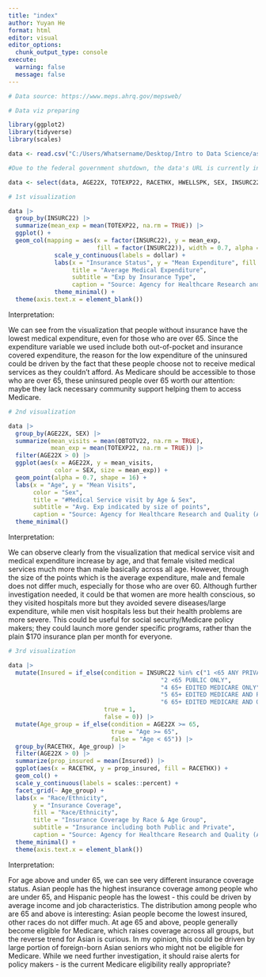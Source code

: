```yaml
---
title: "index"
author: Yuyan He
format: html
editor: visual
editor_options: 
  chunk_output_type: console
execute:
  warning: false
  message: false
---
```


```r
# Data source: https://www.meps.ahrq.gov/mepsweb/

# Data viz preparing

library(ggplot2)
library(tidyverse)
library(scales)

data <- read.csv("C:/Users/Whatsername/Desktop/Intro to Data Science/assignment04/MEPS2022.csv")

#Due to the federal government shutdown, the data's URL is currently inaccessible. So, we set up totally identical folder paths on our respective PCs to allow the code to load the same csv file. (Qingfeng Yu, Oct 5)

data <- select(data, AGE22X, TOTEXP22, RACETHX, HWELLSPK, SEX, INSURC22, OBTOTV22, ERTOT22)
```

```r
# 1st visualization

data |>
  group_by(INSURC22) |>
  summarize(mean_exp = mean(TOTEXP22, na.rm = TRUE)) |>
  ggplot() +
  geom_col(mapping = aes(x = factor(INSURC22), y = mean_exp, 
                         fill = factor(INSURC22)), width = 0.7, alpha = 0.8) +
             scale_y_continuous(labels = dollar) + 
             labs(x = "Insurance Status", y = "Mean Expenditure", fill = "Insurance", 
                  title = "Average Medical Expenditure", 
                  subtitle = "Exp by Insurance Type", 
                  caption = "Source: Agency for Healthcare Research and Quality (AHRQ), Medical Expenditure Panel Survey") + 
             theme_minimal() + 
  theme(axis.text.x = element_blank())

```

Interpretation:

We can see from the visualization that people without insurance have the lowest medical expenditure, even for those who are over 65. Since the expenditure variable we used include both out-of-pocket and insurance covered expenditure, the reason for the low expenditure of the uninsured could be driven by the fact that these people choose not to receive medical services as they couldn't afford. As Medicare should be accessible to those who are over 65, these uninsured people over 65 worth our attention: maybe they lack necessary community support helping them to access Medicare.

```r
# 2nd visualization

data |>
  group_by(AGE22X, SEX) |>
  summarize(mean_visits = mean(OBTOTV22, na.rm = TRUE), 
            mean_exp = mean(TOTEXP22, na.rm = TRUE)) |>
  filter(AGE22X > 0) |>
  ggplot(aes(x = AGE22X, y = mean_visits, 
             color = SEX, size = mean_exp)) +
  geom_point(alpha = 0.7, shape = 16) +
  labs(x = "Age", y = "Mean Visits", 
       color = "Sex", 
       title = "#Medical Service visit by Age & Sex", 
       subtitle = "Avg. Exp indicated by size of points", 
       caption = "Source: Agency for Healthcare Research and Quality (AHRQ), Medical Expenditure Panel Survey") + 
  theme_minimal()

```

Interpretation:

We can observe clearly from the visualization that medical service visit and medical expenditure increase by age, and that female visited medical services much more than male basically across all age. However, through the size of the points which is the average expenditure, male and female does not differ much, especially for those who are over 60. Although further investigation needed, it could be that women are more health conscious, so they visited hospitals more but they avoided severe diseases/large expenditure, while men visit hospitals less but their health problems are more severe. This could be useful for social security/Medicare policy makers; they could launch more gender specific programs, rather than the plain \$170 insurance plan per month for everyone.

```r
# 3rd visualization

data |>
  mutate(Insured = if_else(condition = INSURC22 %in% c("1 <65 ANY PRIVATE", 
                                           "2 <65 PUBLIC ONLY", 
                                           "4 65+ EDITED MEDICARE ONLY", 
                                           "5 65+ EDITED MEDICARE AND PRIVATE", 
                                           "6 65+ EDITED MEDICARE AND OTH PUB ONLY"), 
                           true = 1, 
                           false = 0)) |>
  mutate(Age_group = if_else(condition = AGE22X >= 65,
                             true = "Age >= 65",
                             false = "Age < 65")) |>
  group_by(RACETHX, Age_group) |>
  filter(AGE22X > 0) |>
  summarize(prop_insured = mean(Insured)) |>
  ggplot(aes(x = RACETHX, y = prop_insured, fill = RACETHX)) +
  geom_col() +
  scale_y_continuous(labels = scales::percent) +
  facet_grid(~ Age_group) +
  labs(x = "Race/Ethnicity", 
       y = "Insurance Coverage", 
       fill = "Race/Ethnicity",
       title = "Insurance Coverage by Race & Age Group", 
       subtitle = "Insurance including both Public and Private", 
       caption = "Source: Agency for Healthcare Research and Quality (AHRQ), Medical Expenditure Panel Survey") +
  theme_minimal() +
  theme(axis.text.x = element_blank())

```

Interpretation:

For age above and under 65, we can see very different insurance coverage status. Asian people has the highest insurance coverage among people who are under 65, and Hispanic people has the lowest - this could be driven by average income and job characteristics. The distribution among people who are 65 and above is interesting: Asian people become the lowest insured, other races do not differ much. At age 65 and above, people generally become eligible for Medicare, which raises coverage across all groups, but the reverse trend for Asian is curious. In my opinion, this could be driven by large portion of foreign-born Asian seniors who might not be eligible for Medicare. While we need further investigation, it should raise alerts for policy makers - is the current Medicare eligibility really appropriate?
